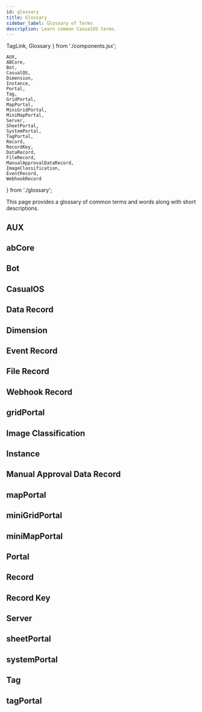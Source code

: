 ```yaml
---
id: glossary
title: Glossary
sidebar_label: Glossary of Terms
description: Learn common CasualOS terms.
---
```


  TagLink,
  Glossary
} from './components.jsx';

    AUX,
    ABCore,
    Bot,
    CasualOS,
    Dimension,
    Instance,
    Portal,
    Tag,
    GridPortal,
    MapPortal,
    MiniGridPortal,
    MiniMapPortal,
    Server,
    SheetPortal,
    SystemPortal,
    TagPortal,
    Record,
    RecordKey,
    DataRecord,
    FileRecord,
    ManualApprovalDataRecord,
    ImageClassification,
    EventRecord,
    WebhookRecord
} from './glossary';

This page provides a glossary of common terms and words along with short descriptions.

## AUX

<AUX/>

## abCore

<ABCore/>

## Bot

<Bot/>

## CasualOS

<CasualOS/>

## Data Record

<DataRecord/>

## Dimension

<Dimension/>

## Event Record

<EventRecord/>

## File Record

<FileRecord/>

## Webhook Record

<WebhookRecord/>

## gridPortal

<GridPortal/>

## Image Classification

<ImageClassification/>

## Instance

<Instance/>

## Manual Approval Data Record

<ManualApprovalDataRecord/>

## mapPortal

<MapPortal/>

## miniGridPortal

<MiniGridPortal/>

## miniMapPortal

<MiniMapPortal/>

## Portal

<Portal/>

## Record

<Record/>

## Record Key

<RecordKey/>

## Server

<Server/>

## sheetPortal

<SheetPortal/>

## systemPortal

<SystemPortal/>

## Tag

<Tag/>

## tagPortal

<TagPortal/>